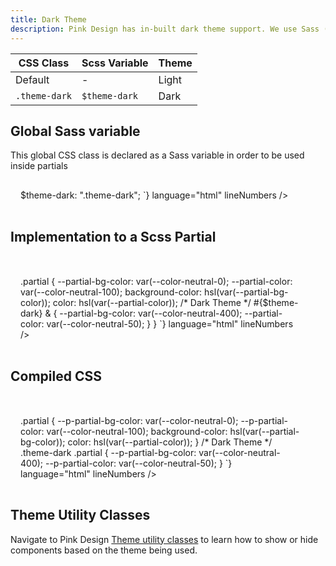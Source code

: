 ```yaml
---
title: Dark Theme
description: Pink Design has in-built dark theme support. We use Sass (with the Scss variant) for easier maintenance.
---
```


| CSS Class     | Scss Variable     | Theme         |
|---------------|-------------------|---------------|
| Default       | -                 | Light         |
| `.theme-dark` | `$theme-dark`     | Dark          |

## Global Sass variable
This global CSS class is declared as a Sass variable in order to be used inside partials
<br />

<div class="box u-stretch" style="padding: 1rem; padding-right: 2.5rem;">
    <CodePreview
        client:load
        code={`
    <style language="scss">
        $theme-dark: ".theme-dark";
    </style>
`}
        language="html"
        lineNumbers
    />
</div>

## Implementation to a Scss Partial

<br />

<div class="box u-stretch" style="padding: 1rem; padding-right: 2.5rem;">
    <CodePreview
        client:load
        code={`
    <style language="scss">
    .partial {
       --partial-bg-color: var(--color-neutral-0);
       --partial-color: var(--color-neutral-100);
       background-color: hsl(var(--partial-bg-color));
       color: hsl(var(--partial-color));
       /* Dark Theme */
       #{$theme-dark} & {
         --partial-bg-color: var(--color-neutral-400);
         --partial-color: var(--color-neutral-50);
       }
    }
    </style>
`}
        language="html"
        lineNumbers
    />
</div>

## Compiled CSS

<br />

<div class="box u-stretch" style="padding: 1rem; padding-right: 2.5rem;">
    <CodePreview
        client:load
        code={`
    <style>
    .partial {
       --p-partial-bg-color: var(--color-neutral-0);
       --p-partial-color: var(--color-neutral-100);
       background-color: hsl(var(--partial-bg-color));
       color: hsl(var(--partial-color));
    }
    /* Dark Theme */
    .theme-dark .partial {
         --p-partial-bg-color: var(--color-neutral-400);
         --p-partial-color: var(--color-neutral-50);
    }
    </style>
`}
        language="html"
        lineNumbers
    />
</div>

## Theme Utility Classes

Navigate to Pink Design [Theme utility classes](/utilities/theme) to learn how to show or hide components based on the theme being used.
